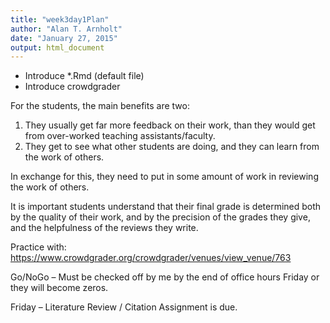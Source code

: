 ```yaml
---
title: "week3day1Plan"
author: "Alan T. Arnholt"
date: "January 27, 2015"
output: html_document
---
```


* Introduce *.Rmd (default file)
* Introduce crowdgrader

For the students, the main benefits are two:

1)  They usually get far more feedback on their work, than they would get from over-worked teaching assistants/faculty.
2)  They get to see what other students are doing, and they
 can learn from the work of others. 

In exchange for this, they need to put in some amount of work in reviewing the work of others. 

It is important students understand that their final grade is determined both by the quality of their work, and by the precision of the grades they give, and the helpfulness of the reviews they write.

Practice with: 
[https://www.crowdgrader.org/crowdgrader/venues/view_venue/763](https://www.crowdgrader.org/crowdgrader/venues/view_venue/763)

Go/NoGo – Must be checked off by me by the end of office hours Friday or they will become zeros.

Friday – Literature Review / Citation Assignment is due.
